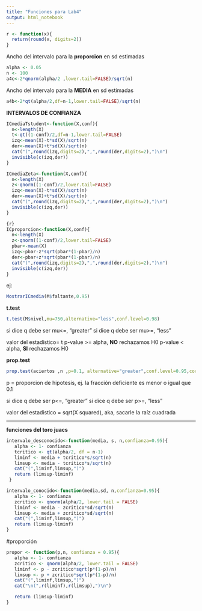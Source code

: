 ```yaml
---
title: "Funciones para Lab4"
output: html_notebook
---
```

```r
r <- function(x){
  return(round(x, digits=2))
}
```

Ancho del intervalo para la **proporcion** en sd estimadas
```r
alpha <- 0.05
n <- 100
a4c<-2*qnorm(alpha/2 ,lower.tail=FALSE)/sqrt(n)
```


Ancho del intervalo para la **MEDIA** en sd estimadas

```r
a4b<-2*qt(alpha/2,df=n-1,lower.tail=FALSE)/sqrt(n)
```

**INTERVALOS DE CONFIANZA**
```r
ICmediaTstudent<-function(X,conf){
  n<-length(X)
  t<-qt((1-conf)/2,df=n-1,lower.tail=FALSE)
  izq<-mean(X)-t*sd(X)/sqrt(n)
  der<-mean(X)+t*sd(X)/sqrt(n)
  cat("(",round(izq,digits=2),",",round(der,digits=2),")\n")
  invisible(c(izq,der))
}
```

```r
ICmediaZeta<-function(X,conf){
  n<-length(X)
  z<-qnorm((1-conf)/2,lower.tail=FALSE)
  izq<-mean(X)-t*sd(X)/sqrt(n)
  der<-mean(X)+t*sd(X)/sqrt(n)
  cat("(",round(izq,digits=2),",",round(der,digits=2),")\n")
  invisible(c(izq,der))
}

```


```r
{r}
ICproporcion<-function(X,conf){
  n<-length(X)
  z<-qnorm((1-conf)/2,lower.tail=FALSE)
  pbar<-mean(X)
  izq<-pbar-z*sqrt(pbar*(1-pbar)/n)
  der<-pbar+z*sqrt(pbar*(1-pbar)/n)
  cat("(",round(izq,digits=2),",",round(der,digits=2),")\n")
  invisible(c(izq,der))
}
```


ej:
```r
MostrarICmedia(M$faltante,0.95)
```


**t.test**
```r
t.test(M$nivel,mu=750,alternative="less",conf.level=0.98)
```

si dice q debe ser mu<=, "greater"
si dice q debe ser mu>=, "less"

valor del estadístico= t
p-value >= alpha, **NO** rechazamos H0
p-value < alpha, **SI** rechazamos H0


**prop.test**
```r
prop.test(aciertos ,n ,p=0.1, alternative="greater",conf.level=0.95,correct=FALSE)
```
p = proporcion de hipotesis, ej. la fracción deficiente es menor o igual que 0.1

si dice q debe ser p<=, "greater"
si dice q debe ser p>=, "less"

valor del estadistico = sqrt(X squared), aka, sacarle la raíz cuadrada


-------------------------------------------------

**funciones del toro juacs**

```r
intervalo_desconocido<-function(media, s, n,confianza=0.95){
   alpha <- 1- confianza
   tcritico <- qt(alpha/2, df = n-1)
   liminf <- media + tcritico*s/sqrt(n)
   limsup <- media - tcritico*s/sqrt(n)
   cat("(",liminf,limsup,")")
   return (limsup-liminf)
 }
```


```r
intervalo_conocido<-function(media,sd, n,confianza=0.95){
   alpha <- 1- confianza
   zcritico <- qnorm(alpha/2, lower.tail = FALSE)
   liminf <- media - zcritico*sd/sqrt(n)
   limsup <- media + zcritico*sd/sqrt(n)
   cat("(",liminf,limsup,")")
   return (limsup-liminf)
}
```


#proporción
```r
propor <- function(p,n, confianza = 0.95){
   alpha <- 1- confianza
   zcritico <- qnorm(alpha/2, lower.tail = FALSE)
   liminf <- p - zcritico*sqrt(p*(1-p)/n)
   limsup <- p + zcritico*sqrt(p*(1-p)/n)
   cat("(",liminf,limsup,")")
   cat("\n(",r(liminf),r(limsup),")\n")

   return (limsup-liminf)
}
```












